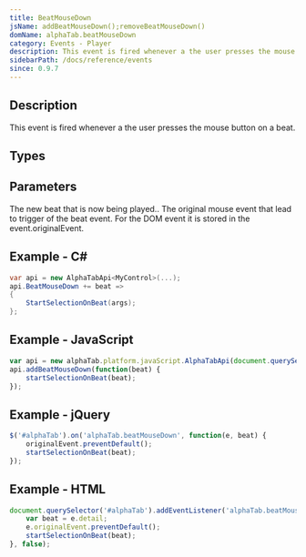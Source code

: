 ```yaml
---
title: BeatMouseDown
jsName: addBeatMouseDown();removeBeatMouseDown()
domName: alphaTab.beatMouseDown
category: Events - Player
description: This event is fired whenever a the user presses the mouse button on a beat.
sidebarPath: /docs/reference/events
since: 0.9.7
---
```



## Description
This event is fired whenever a the user presses the mouse button on a beat.

<EventDescription metadata={metadata} />

## Types

<TypeTable>
    <TypeRow type="net" name="Action<AlphaTab.Model.Beat>" />    
    <TypeRow type="js" name="function(beat, originalEvent)" />    
</TypeTable>

## Parameters

<ParameterTable>
    <ParameterRow platform="all" name="beat" type="AlphaTab.Model.Beat">
        The new beat that is now being played..
    </ParameterRow>
    <ParameterRow platform="jquery" name="originalEvent" type="MouseEvent">
        The original mouse event that lead to trigger of the beat event. For the DOM event it is stored in the event.originalEvent.
    </ParameterRow>
</ParameterTable>

## Example - C#

```cs
var api = new AlphaTabApi<MyControl>(...);
api.BeatMouseDown += beat => 
{
    StartSelectionOnBeat(args);
};
```

## Example - JavaScript

```js
var api = new alphaTab.platform.javaScript.AlphaTabApi(document.querySelector('#alphaTab'));
api.addBeatMouseDown(function(beat) {
    startSelectionOnBeat(beat);
});
```

## Example - jQuery

```js
$('#alphaTab').on('alphaTab.beatMouseDown', function(e, beat) {
    originalEvent.preventDefault();
    startSelectionOnBeat(beat);
});
```

## Example - HTML

```js
document.querySelector('#alphaTab').addEventListener('alphaTab.beatMouseDown', function(e) {
    var beat = e.detail;
    e.originalEvent.preventDefault();
    startSelectionOnBeat(beat);
}, false);
```